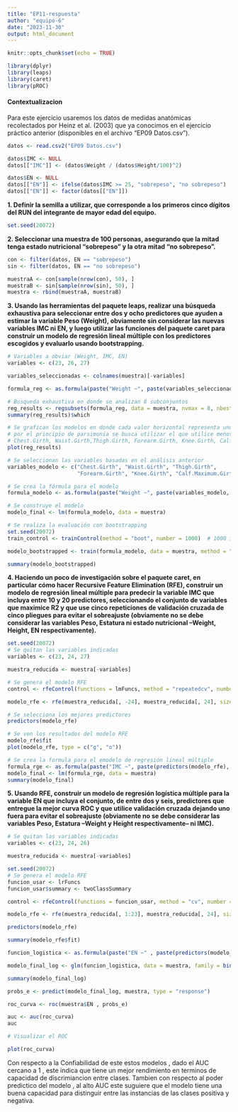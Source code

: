 ```yaml
---
title: "EP11-respuesta"
author: "equipo-6"
date: "2023-11-30"
output: html_document
---
```


```r
knitr::opts_chunk$set(echo = TRUE)
```

```r
library(dplyr)
library(leaps)
library(caret)
library(pROC)
```

#### **Contextualizacion**
Para este ejercicio usaremos los datos de medidas anatómicas recolectados por Heinz et al. (2003) que ya conocimos en el 
ejercicio práctico anterior (disponibles en el archivo "EP09 Datos.csv").

```r
datos <- read.csv2("EP09 Datos.csv")

datos$IMC <- NULL
datos[["IMC"]] <- (datos$Weight / (datos$Height/100)^2)

datos$EN <- NULL
datos[["EN"]] <- ifelse(datos$IMC >= 25, "sobrepeso", "no sobrepeso")
datos[["EN"]] <- factor(datos[["EN"]])
```

**1. Definir la semilla a utilizar, que corresponde a los primeros cinco dígitos del RUN del integrante de mayor edad del equipo.**

```r
set.seed(20072)
```

**2. Seleccionar una muestra de 100 personas, asegurando que la mitad tenga estado nutricional “sobrepeso” y la otra mitad “no sobrepeso”.**

```r
con <- filter(datos, EN == "sobrepeso")
sin <- filter(datos, EN == "no sobrepeso")

muestraA <- con[sample(nrow(con), 50), ]
muestraB <- sin[sample(nrow(sin), 50), ]
muestra <- rbind(muestraA, muestraB)
```

**3. Usando las herramientas del paquete leaps, realizar una búsqueda exhaustiva para seleccionar entre dos y ocho predictores que ayuden a estimar 
la variable Peso (Weight), obviamente sin considerar las nuevas variables IMC ni EN, y luego utilizar las funciones del paquete caret para construir 
un modelo de regresión lineal múltiple con los predictores escogidos y evaluarlo usando bootstrapping.**

```r
# Variables a obviar (Weight, IMC, EN)
variables <- c(23, 26, 27)

variables_seleccionadas <- colnames(muestra)[-variables]

formula_reg <- as.formula(paste("Weight ~", paste(variables_seleccionadas, collapse = " + ")))

# Busqueda exhaustiva en donde se analizan 8 subconjuntos
reg_results <- regsubsets(formula_reg, data = muestra, nvmax = 8, nbest = 1)
summary(reg_results)$which

# Se grafican los modelos en donde cada valor horizontal representa uno, cada cuadro de color implica el uso de la variable en el modelo, 
# por el principio de parsimonia se busca utilizar el que utilice menos variables, en este caso el que posee BIC de -370 con las variables:
# Chest.Girth, Waist.Girth,Thigh.Girth, Forearm.Girth, Knee.Girth, Calf.Maximum.Girth y Height
plot(reg_results)

# Se seleccionan las variables basadas en el análisis anterior
variables_modelo <- c("Chest.Girth", "Waist.Girth", "Thigh.Girth", 
                      "Forearm.Girth", "Knee.Girth", "Calf.Maximum.Girth", "Height")

# Se crea la fórmula para el modelo
formula_modelo <- as.formula(paste("Weight ~", paste(variables_modelo, collapse = " + ")))

# Se construye el modelo
modelo_final <- lm(formula_modelo, data = muestra)

# Se realiza la evaluación con bootstrapping
set.seed(20072) 
train_control <- trainControl(method = "boot", number = 1000)  # 1000 iteraciones de bootstrap

modelo_bootstrapped <- train(formula_modelo, data = muestra, method = "lm", trControl = train_control)

summary(modelo_bootstrapped)
```

**4. Haciendo un poco de investigación sobre el paquete caret, en particular cómo hacer Recursive Feature Elimination (RFE), construir un modelo 
de regresión lineal múltiple para predecir la variable IMC que incluya entre 10 y 20 predictores, seleccionando el conjunto de variables que maximice 
R2 y que use cinco repeticiones de validación cruzada de cinco pliegues para evitar el sobreajuste (obviamente no se debe considerar las variables Peso, 
Estatura ni estado nutricional –Weight, Height, EN respectivamente).**

```r
set.seed(20072)
# Se quitan las variables indicadas
variables <- c(23, 24, 27)

muestra_reducida <- muestra[-variables]

# Se genera el modelo RFE
control <- rfeControl(functions = lmFuncs, method = "repeatedcv", number = 5, repeats = 5)

modelo_rfe <- rfe(muestra_reducida[, -24], muestra_reducida[, 24], sizes = 10:20, rfeControl = control)

# Se selecciona los mejores predictores
predictors(modelo_rfe)

# Se ven los resultados del modelo RFE
modelo_rfe$fit
plot(modelo_rfe, type = c("g", "o"))

# Se crea la formula para el emodelo de regresión lineal múltiple
formula_rge <- as.formula(paste("IMC ~", paste(predictors(modelo_rfe), collapse = " + ")))
modelo_final <- lm(formula_rge, data = muestra)
summary(modelo_final)
```

**5. Usando RFE, construir un modelo de regresión logística múltiple para la variable EN que incluya el conjunto, de entre dos y seis, 
predictores que entregue la mejor curva ROC y que utilice validación cruzada dejando uno fuera para evitar el sobreajuste (obviamente no 
se debe considerar las variables Peso, Estatura –Weight y Height respectivamente– ni IMC).**

```r
# Se quitan las variables indicadas
variables <- c(23, 24, 26)

muestra_reducida <- muestra[-variables]

set.seed(20072)
# Se genera el modelo RFE
funcion_usar <- lrFuncs
funcion_usar$summary <- twoClassSummary

control <- rfeControl(functions = funcion_usar, method = "cv", number = 5)

modelo_rfe <- rfe(muestra_reducida[, 1:23], muestra_reducida[, 24], sizes = 2:6, rfeControl = control, metric = "ROC")

predictors(modelo_rfe)

summary(modelo_rfe$fit)

funcion_logistica <- as.formula(paste("EN ~" , paste(predictors(modelo_rfe), collapse = " + ")))

modelo_final_log <- glm(funcion_logistica, data = muestra, family = binomial(link="logit"))

summary(modelo_final_log)

probs_e <- predict(modelo_final_log, muestra, type = "response")

roc_curva <- roc(muestra$EN , probs_e)

auc <- auc(roc_curva)
auc

# Visualizar el ROC

plot(roc_curva)

```

Con respecto a la Confiabilidad de este estos modelos , dado el AUC cercano a 1 , este indica que tiene un mejor rendimiento en terminos de capacidad de discrimiancion entre clases.
Tambien con respecto al poder predictico del modelo , al alto AUC este suguiere que el modelo tiene una buena capacidad para distinguir entre las instancias de las clases positiva y negativa.